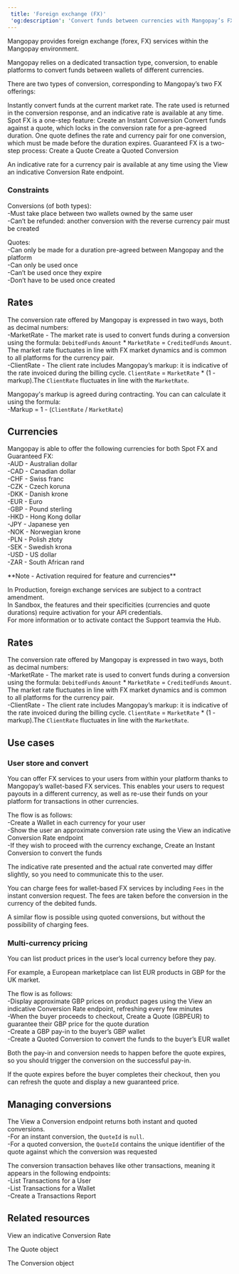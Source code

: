 ```yaml
---  
 title: 'Foreign exchange (FX)'  
 'og:description': 'Convert funds between currencies with Mangopay’s FX features, facilitating cross-border transactions for your users as well as your platform’s cashflow management.'  
---  
```

  
  

Mangopay provides foreign exchange (forex, FX) services within the Mangopay environment.  

Mangopay relies on a dedicated transaction type, conversion, to enable platforms to convert funds between wallets of different currencies.  

There are two types of conversion, corresponding to Mangopay’s two FX offerings: 

<CardGroup cols={2}>  
<Card title="Instant conversion - Spot FX">  
 Instantly convert funds at the current market rate. The rate used is returned in the conversion response, and an indicative rate is available at any time.  
 Spot FX is a one-step feature:  
 Create an Instant Conversion  
</Card>  
<Card title="Quoted conversion - Guaranteed FX">  
 Convert funds against a quote, which locks in the conversion rate for a pre-agreed duration. One quote defines the rate and currency pair for one conversion, which must be made before the duration expires.  
 Guaranteed FX is a two-step process:  
 Create a Quote  
 Create a Quoted Conversion  
</Card>  
</CardGroup>  

An indicative rate for a currency pair is available at any time using the View an indicative Conversion Rate endpoint.  

### Constraints  

Conversions (of both types):  
-Must take place between two wallets owned by the same user  
-Can’t be refunded: another conversion with the reverse currency pair must be created  

Quotes:  
-Can only be made for a duration pre-agreed between Mangopay and the platform  
-Can only be used once  
-Can’t be used once they expire  
-Don’t have to be used once created  

## Rates  

The conversion rate offered by Mangopay is expressed in two ways, both as decimal numbers:  
-MarketRate - The market rate is used to convert funds during a conversion using the formula: `DebitedFunds` `Amount` * `MarketRate` = `CreditedFunds` `Amount`. The market rate fluctuates in line with FX market dynamics and is common to all platforms for the currency pair.  
-ClientRate - The client rate includes Mangopay’s markup: it is indicative of the rate invoiced during the billing cycle. `ClientRate` = `MarketRate` * (1 - markup).The `ClientRate` fluctuates in line with the `MarketRate`.  

Mangopay's markup is agreed during contracting. You can can calculate it using the formula:  
-Markup = 1 - (`ClientRate` / `MarketRate`)  

## Currencies  

Mangopay is able to offer the following currencies for both Spot FX and Guaranteed FX:  
-AUD - Australian dollar  
-CAD - Canadian dollar  
-CHF - Swiss franc  
-CZK - Czech koruna  
-DKK - Danish krone  
-EUR - Euro  
-GBP - Pound sterling  
-HKD - Hong Kong dollar  
-JPY - Japanese yen  
-NOK - Norwegian krone  
-PLN - Polish złoty  
-SEK - Swedish krona  
-USD - US dollar  
-ZAR - South African rand  

<Note>  
**Note - Activation required for feature and currencies** 
  
In Production, foreign exchange services are subject to a contract amendment.   
In Sandbox, the features and their specificities (currencies and quote durations) require activation for your API credentials.  
For more information or to activate contact the Support teamvia the Hub.  
</Note>  

## Rates  

The conversion rate offered by Mangopay is expressed in two ways, both as decimal numbers:  
-MarketRate - The market rate is used to convert funds during a conversion using the formula: `DebitedFunds` `Amount` * `MarketRate` = `CreditedFunds` `Amount`. The market rate fluctuates in line with FX market dynamics and is common to all platforms for the currency pair.  
-ClientRate - The client rate includes Mangopay’s markup: it is indicative of the rate invoiced during the billing cycle. `ClientRate` = `MarketRate` * (1 - markup).The `ClientRate` fluctuates in line with the `MarketRate`.  

## Use cases  

### User store and convert  

You can offer FX services to your users from within your platform thanks to Mangopay’s wallet-based FX services. This enables your users to request payouts in a different currency, as well as re-use their funds on your platform for transactions in other currencies.  

The flow is as follows:  
-Create a Wallet in each currency for your user  
-Show the user an approximate conversion rate using the View an indicative Conversion Rate endpoint  
-If they wish to proceed with the currency exchange, Create an Instant Conversion to convert the funds  

The indicative rate presented and the actual rate converted may differ slightly, so you need to communicate this to the user.  

You can charge fees for wallet-based FX services by including `Fees` in the instant conversion request. The fees are taken before the conversion in the currency of the debited funds.  

A similar flow is possible using quoted conversions, but without the possibility of charging fees.  

### Multi-currency pricing  

You can list product prices in the user’s local currency before they pay.  

For example, a European marketplace can list EUR products in GBP for the UK market.  

The flow is as follows:  
-Display approximate GBP prices on product pages using the View an indicative Conversion Rate endpoint, refreshing every few minutes  
-When the buyer proceeds to checkout, Create a Quote (GBPEUR) to guarantee their GBP price for the quote duration  
-Create a GBP pay-in to the buyer’s GBP wallet  
-Create a Quoted Conversion to convert the funds to the buyer’s EUR wallet  

Both the pay-in and conversion needs to happen before the quote expires, so you should trigger the conversion on the successful pay-in.  

If the quote expires before the buyer completes their checkout, then you can refresh the quote and display a new guaranteed price.  

## Managing conversions  

The View a Conversion endpoint returns both instant and quoted conversions.  
-For an instant conversion, the `QuoteId` is `null`.  
-For a quoted conversion, the `QuoteId` contains the unique identifier of the quote against which the conversion was requested  

The conversion transaction behaves like other transactions, meaning it appears in the following endpoints:  
-List Transactions for a User  
-List Transactions for a Wallet  
-Create a Transactions Report  

## Related resources  

<Card title="Endpoints">View an indicative Conversion Rate</Card>  

<Card title="Endpoints">The Quote object</Card>  

<Card title="Endpoints">The Conversion object</Card>